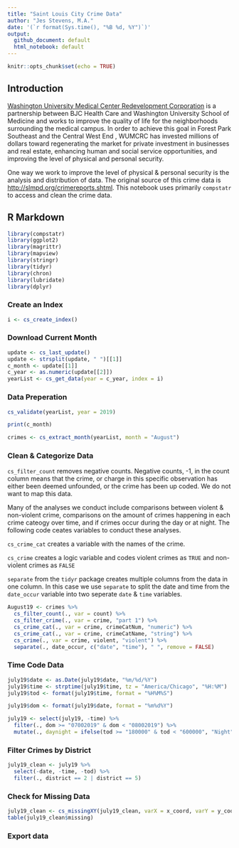 ```yaml
---
title: "Saint Louis City Crime Data"
author: "Jes Stevens, M.A."
date: '(`r format(Sys.time(), "%B %d, %Y")`)'
output:
  github_document: default
  html_notebook: default
---
```


```r
knitr::opts_chunk$set(echo = TRUE)
```

## Introduction 

[Washington University Medical Center Redevelopment Corporation](http://wumcrc.com) is a partnership between BJC Health Care and Washington University School of Medicine and works to improve the quality of life for the neighborhoods surrounding the medical campus. In order to achieve this goal in Forest Park Southeast and the Central West End , WUMCRC has invested millions of dollars toward regenerating the market for private investment in businesses and real estate, enhancing human and social service opportunities, and improving the level of physical and personal security.

One way we work to improve the level of physical & personal security is the analysis and distribution of data. The original source of this crime data is <http://slmpd.org/crimereports.shtml>. This notebook uses primarily `compstatr` to access and clean the crime data. 

## R Markdown

```r
library(compstatr)
library(ggplot2)
library(magrittr)
library(mapview)
library(stringr)
library(tidyr)
library(chron)
library(lubridate)
library(dplyr)
```

### Create an Index

```r
i <- cs_create_index()
```

### Download Current Month

```r
update <- cs_last_update()
update <- strsplit(update, " ")[[1]]
c_month <- update[[1]]
c_year <- as.numeric(update[[2]])
yearList <- cs_get_data(year = c_year, index = i)
```

### Data Preperation

```r
cs_validate(yearList, year = 2019)
```

```r
print(c_month)
```


```r
crimes <- cs_extract_month(yearList, month = "August")
```


### Clean & Categorize Data 

`cs_filter_count` removes negative counts. Negative counts, -1, in the count column means that the crime, or charge in this specific observation has either been deemed unfounded, or the crime has been up coded. We do not want to map this data. 

Many of the analyses we conduct include comparisons between violent & non-violent crime, comparisons on the amount of crimes happening in each crime cateogy over time, and if crimes occur during the day or at night. The following code ceates variables to conduct these analyses. 

`cs_crime_cat` creates a variable with the names of the crime. 

`cs_crime` creates a logic variable and codes violent crimes as `TRUE` and non-violent crimes as `FALSE`

`separate` from the `tidyr` package creates multiple columns from the data in one column. In this case we use `separate` to split the date and time from the `date_occur` variable into two seperate `date` & `time` variables. 

```r
August19 <- crimes %>% 
  cs_filter_count(., var = count) %>%
  cs_filter_crime(., var = crime, "part 1") %>%
  cs_crime_cat(., var = crime, crimeCatNum, "numeric") %>%
  cs_crime_cat(., var = crime, crimeCatName, "string") %>%
  cs_crime(., var = crime, violent, "violent") %>%
  separate(., date_occur, c("date", "time"), " ", remove = FALSE)
```

### Time Code Data

```r
july19$date <- as.Date(july19$date, "%m/%d/%Y")
july19$time <- strptime(july19$time, tz = "America/Chicago", "%H:%M")
july19$tod <- format(july19$time, format = "%H%M%S")

july19$dom <- format(july19$date, format = "%m%d%Y")

july19 <- select(july19, -time) %>%
  filter(., dom >= "07002019" & dom < "08002019") %>%
  mutate(., daynight = ifelse(tod >= "180000" & tod < "600000", "Night", "Day"))
```

### Filter Crimes by District

```r
july19_clean <- july19 %>%
  select(-date, -time, -tod) %>%
  filter(., district == 2 | district == 5)
```

### Check for Missing Data 

```r
july19_clean <- cs_missingXY(july19_clean, varX = x_coord, varY = y_coord, newVar = missing)
table(july19_clean$missing)
```

### Export data 


